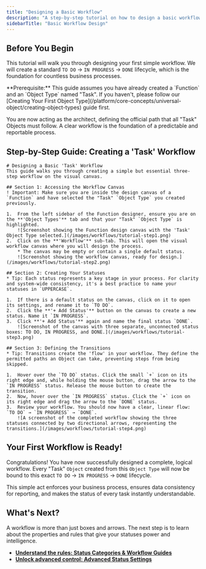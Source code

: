 ```yaml
---
title: "Designing a Basic Workflow"
description: "A step-by-step tutorial on how to design a basic workflow in Luklak by creating statuses, naming them, and defining transitions to map out a simple process."
sidebarTitle: "Basic Workflow Design"
---
```


## Before You Begin

This tutorial will walk you through designing your first simple workflow. We will create a standard `TO DO` → `IN PROGRESS` → `DONE` lifecycle, which is the foundation for countless business processes.

<Info>
  **Prerequisite:** This guide assumes you have already created a `Function` and an `Object Type` named "Task". If you haven't, please follow our [Creating Your First Object Type](/platform/core-concepts/universal-object/creating-object-types) guide first.
</Info>

You are now acting as the architect, defining the official path that all "Task" Objects must follow. A clear workflow is the foundation of a predictable and reportable process.

## Step-by-Step Guide: Creating a 'Task' Workflow

```guidejar
# Designing a Basic 'Task' Workflow
This guide walks you through creating a simple but essential three-step workflow on the visual canvas.

## Section 1: Accessing the Workflow Canvas
! Important: Make sure you are inside the design canvas of a `Function` and have selected the "Task" `Object Type` you created previously.

1.  From the left sidebar of the Function designer, ensure you are on the **'Object Types'** tab and that your "Task" `Object Type` is highlighted.
    ![Screenshot showing the Function design canvas with the 'Task' Object Type selected.](/images/workflows/tutorial-step1.png)
2.  Click on the **'Workflow'** sub-tab. This will open the visual workflow canvas where you will design the process.
    * The canvas may be empty or contain a single default status.
    ![Screenshot showing the workflow canvas, ready for design.](/images/workflows/tutorial-step2.png)

## Section 2: Creating Your Statuses
* Tip: Each status represents a key stage in your process. For clarity and system-wide consistency, it's a best practice to name your statuses in `UPPERCASE`.

1.  If there is a default status on the canvas, click on it to open its settings, and rename it to `TO DO`.
2.  Click the **'+ Add Status'** button on the canvas to create a new status. Name it `IN PROGRESS`.
3.  Click **'+ Add Status'** again and name the final status `DONE`.
    ![Screenshot of the canvas with three separate, unconnected status boxes: TO DO, IN PROGRESS, and DONE.](/images/workflows/tutorial-step3.png)

## Section 3: Defining the Transitions
* Tip: Transitions create the 'flow' in your workflow. They define the permitted paths an Object can take, preventing steps from being skipped.

1.  Hover over the `TO DO` status. Click the small `+` icon on its right edge and, while holding the mouse button, drag the arrow to the `IN PROGRESS` status. Release the mouse button to create the transition.
2.  Now, hover over the `IN PROGRESS` status. Click the `+` icon on its right edge and drag the arrow to the `DONE` status.
3.  Review your workflow. You should now have a clear, linear flow: `TO DO` → `IN PROGRESS` → `DONE`.
    ![A screenshot of the completed workflow showing the three statuses connected by two directional arrows, representing the transitions.](/images/workflows/tutorial-step4.png)
```

## Your First Workflow is Ready\!

Congratulations\! You have now successfully designed a complete, logical workflow. Every "Task" `Object` created from this `Object Type` will now be bound to this exact `TO DO` → `IN PROGRESS` → `DONE` lifecycle.

This simple act enforces your business process, ensures data consistency for reporting, and makes the status of every task instantly understandable.

## What's Next?

A workflow is more than just boxes and arrows. The next step is to learn about the properties and rules that give your statuses power and intelligence.

- [**Understand the rules: Status Categories & Workflow Guides**](/en/02-platform/platform-overview/universal-workflow/status-categories-and-guides)
- [**Unlock advanced control: Advanced Status Settings**](/en/02-platform/platform-overview/universal-workflow/advanced-status-settings)